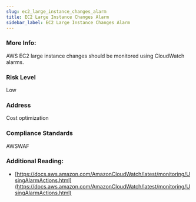 ```yaml
---
slug: ec2_large_instance_changes_alarm
title: EC2 Large Instance Changes Alarm
sidebar_label: EC2 Large Instance Changes Alarm
---
```


### More Info:

AWS EC2 large instance changes should be monitored using CloudWatch alarms.

### Risk Level

Low

### Address

Cost optimization

### Compliance Standards

AWSWAF


### Additional Reading:

- [https://docs.aws.amazon.com/AmazonCloudWatch/latest/monitoring/UsingAlarmActions.html](https://docs.aws.amazon.com/AmazonCloudWatch/latest/monitoring/UsingAlarmActions.html) 

